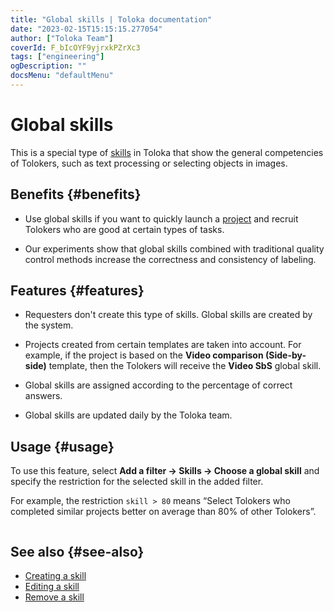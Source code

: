 ```yaml
---
title: "Global skills | Toloka documentation"
date: "2023-02-15T15:15:15.277054"
author: ["Toloka Team"]
coverId: F_bIcOYF9yjrxkPZrXc3
tags: ["engineering"]
ogDescription: ""
docsMenu: "defaultMenu"
---
```



# Global skills

This is a special type of [skills](/docs-new/glossary#skill) in Toloka that show the general competencies of Tolokers, such as text processing or selecting objects in images.

## Benefits {#benefits}

- Use global skills if you want to quickly launch a [project](/docs-new/glossary#project) and recruit Tolokers who are good at certain types of tasks.

- Our experiments show that global skills combined with traditional quality control methods increase the correctness and consistency of labeling.

## Features {#features}

- Requesters don't create this type of skills. Global skills are created by the system.

- Projects created from certain templates are taken into account. For example, if the project is based on the **Video comparison (Side-by-side)** template, then the Tolokers will receive the **Video SbS** global skill.

- Global skills are assigned according to the percentage of correct answers.

- Global skills are updated daily by the Toloka team.

## Usage {#usage}

To use this feature, select **Add a filter → Skills → Choose a global skill** and specify the restriction for the selected skill in the added filter.

For example, the restriction `skill > 80` means “Select Tolokers who completed similar projects better on average than 80% of other Tolokers”.

<Image withBackground imageId="1675426630757" alt="" />

## See also {#see-also}

- [Creating a skill](/docs-new/guide/nav-create)
- [Editing a skill](/docs-new/guide/nav-edit)
- [Remove a skill](/docs-new/guide/nav-delete)

<ContactGuideSupport/>
